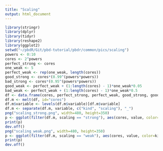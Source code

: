 ```yaml
---
title: "Scaling"
output: html_document
---
```


```r
library(stringr)
library(dplyr)
library(tidyr)
library(reshape2)
library(ggplot2)
setwd("~/pbdR/Git/pbd-tutorial/pbdr/common/pics/scaling")
powers <- 0:10
cores <- 2^powers
perfect_strong <- cores
one_weak <- 5
perfect_weak <- rep(one_weak, length(cores))
good_strong <- cores*(0.99^(powers*powers))
bad_strong <- cores*(0.95^(powers*powers))
good_weak <- perfect_weak + (1:length(cores) - 1)*one_weak*0.05
bad_weak <- perfect_weak + (1:length(cores) - 1)*one_weak*0.5
df <- data.frame(cores, perfect_strong, perfect_weak, good_strong, good_weak, bad_strong, bad_weak)
df.m <- melt(df, id="cores")
df.m$variable <- levels(df.m$variable)[df.m$variable]
df.m <- separate(df.m, variable, c("kind", "scaling"), "_")
png("scaling_strong.png", width=480, height=350)
p <- ggplot(filter(df.m, scaling == "strong"), aes(cores, value, color=kind)) + geom_point() + geom_line() + scale_y_log10() + scale_x_log10()
print(p)
dev.off()
png("scaling_weak.png", width=480, height=350)
p <- ggplot(filter(df.m, scaling == "weak"), aes(cores, value, color=kind)) + geom_point() + geom_line() + scale_x_log10()
print(p)
dev.off()
```

